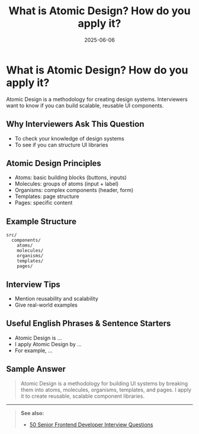 ﻿---
title: 'What is Atomic Design? How do you apply it?'
date: '2025-06-06'
tags: ['interview', 'atomic design', 'design system', 'frontend']
draft: false
summary: 'A practical guide to Atomic Design, with examples, application tips, and interview advice.'
authors: ['default']
layout: PostSimple
---

# What is Atomic Design? How do you apply it?

Atomic Design is a methodology for creating design systems. Interviewers want to know if you can build scalable, reusable UI components.

## Why Interviewers Ask This Question

- To check your knowledge of design systems
- To see if you can structure UI libraries

## Atomic Design Principles

- Atoms: basic building blocks (buttons, inputs)
- Molecules: groups of atoms (input + label)
- Organisms: complex components (header, form)
- Templates: page structure
- Pages: specific content

## Example Structure

```
src/
  components/
    atoms/
    molecules/
    organisms/
    templates/
    pages/
```

## Interview Tips

- Mention reusability and scalability
- Give real-world examples

## Useful English Phrases & Sentence Starters

- Atomic Design is ...
- I apply Atomic Design by ...
- For example, ...

## Sample Answer

> Atomic Design is a methodology for building UI systems by breaking them into atoms, molecules, organisms, templates, and pages. I apply it to create reusable, scalable component libraries.

---

> **See also:**
>
> - [50 Senior Frontend Developer Interview Questions](./)
